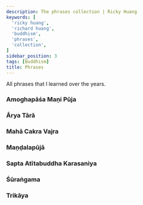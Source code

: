```yaml
---
description: The phrases collection | Ricky Huang
keywords: [
  'ricky huang',
  'richard huang',
  'buddhism',
  'phrases',
  'collection',
]
sidebar_position: 3
tags: [Buddhism]
title: Phrases
---
```



<Welcome />

All phrases that I learned over the years.

<Ahvana />

### Amoghapāśa Maṇi Pūja
<AmoghapasaManiPuja />

### Ārya Tārā
<AryaTara />

<AryaTaraAstaghoraTaraniSutra />
<DhanadaTara />
<EkadasamukhaLokesvara />

### Mahā Cakra Vajra
<MahaCakraVajra />

<MahamaniVipulavimana />

### Maṇḍalapūjā
<MandalaPuja />

<PrajnaParamita />
<Pratityasamutpada />
<RaktaTara />

### Sapta Atītabuddha Karasaniya
<SaptaAtitaBuddhaKarasaniya />

<SitaTara />
<Sukhavativyuha />

### Śūraṅgama
<Surangama />

### Trikāya
<Trikaya />

<TrimulaSarana />
<Vajragita />
